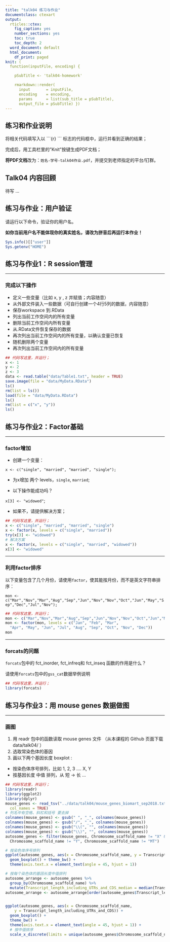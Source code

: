 ```yaml
---
title: "talk04 练习与作业"
documentclass: ctexart
output:
  rticles::ctex:
    fig_caption: yes
    number_sections: yes
    toc: true
    toc_depth: 2
  word_document: default
  html_document:
    df_print: paged
knit: (
  function(inputFile, encoding) { 

    pSubTitle <- 'talk04-homework'

    rmarkdown::render( 
      input       = inputFile, 
      encoding    = encoding, 
      params      = list(sub_title = pSubTitle),      
      output_file = pSubTitle) })
---
```


## 练习和作业说明

将相关代码填写入以 \`\`\`{r} \`\`\` 标志的代码框中，运行并看到正确的结果；

完成后，用工具栏里的"Knit"按键生成PDF文档；

**将PDF文档**改为：`姓名-学号-talk04作业.pdf`，并提交到老师指定的平台/钉群。

## Talk04 内容回顾

待写 ... 

## 练习与作业：用户验证

请运行以下命令，验证你的用户名。

**如你当前用户名不能体现你的真实姓名，请改为拼音后再运行本作业！**

```r
Sys.info()[["user"]]
Sys.getenv("HOME")
```


## 练习与作业1：R session管理

------------------------------------------------------------------------

###   **完成以下操作**

* 定义一些变量（比如 x, y , z 并赋值；内容随意）
* 从外部文件装入一些数据（可自行创建一个4行5列的数据，内容随意）
* 保存workspace 到.RData
* 列出当前工作空间内的所有变量
* 删除当前工作空间内所有变量
* 从.RData文件恢复保存的数据
* 再次列出当前工作空间内的所有变量，以确认变量已恢复
* 随机删除两个变量
* 再次列出当前工作空间内的所有变量

```r
## 代码写这里，并运行；
x <- 1
y <- 2
z <- 3
data <- read.table("data/Table1.txt", header = TRUE)
save.image(file = "data/MyData.RData")
ls()
rm(list = ls())
load(file = "data/MyData.RData")
ls()
rm(list = c("x", "y"))
ls()
```

## 练习与作业2：Factor基础

------------------------------------------------------------------------

###   **factor增加**

* 创建一个变量：

`x <- c("single", "married", "married", "single");`

* 为x增加 两个 levels，`single`, `married`;

* 以下操作能成功吗？

`x[3] <- "widowed"`;

* 如果不，请提供解决方案；

```r
## 代码写这里，并运行；
x <- c("single", "married", "married", "single")
x <- factor(x, levels = c("single", "married"))
try(x[3] <- "widowed")
# 解决方案
x <- factor(x, levels = c("single", "married", "widowed"))
x[3] <- "widowed"
```

------------------------------------------------------------------------

### **利用factor排序**   

以下变量包含了几个月份，请使用`factor`，使其能按月份，而不是英文字符串排序：

`mon <- c("Mar","Nov","Mar","Aug","Sep","Jun","Nov","Nov","Oct","Jun","May","Sep","Dec","Jul","Nov");`

```r
## 代码写这里，并运行；
mon <- c("Mar","Nov","Mar","Aug","Sep","Jun","Nov","Nov","Oct","Jun","May","Sep","Dec","Jul","Nov")
mon <- factor(mon, levels = c("Jan", "Feb", "Mar",
  "Apr", "May", "Jun", "Jul", "Aug", "Sep", "Oct", "Nov", "Dec"))
mon
```


------------------------------------------------------------------------

### **forcats的问题**   

`forcats`包中的 fct_inorder, fct_infreq和 fct_inseq 函数的作用是什么？

请使用`forcats`包中的`gss_cat`数据举例说明


```r
## 代码写这里，并运行；
library(forcats)

```

## 练习与作业3：用 mouse genes 数据做图

------------------------------------------------------------------------

### **画图**   

1. 用 readr 包中的函数读取 mouse genes 文件 （从本课程的 Github 页面下载 data/talk04/ ）
2. 选取常染色体的基因
3. 画以下两个基因长度 boxplot :
  * 按染色体序号排列，比如 1, 2, 3 .... X, Y
  * 按基因长度 中值 排列，从 短 -> 长 ... 

```r
## 代码写这里，并运行；
library(readr)
library(ggplot2)
library(dplyr)
mouse_genes <- read_tsv("../data/talk04/mouse_genes_biomart_sep2018.txt",
  col_names = TRUE)
# 列名中有空格、斜杠和括号 要去掉
colnames(mouse_genes) <- gsub(" ", "_", colnames(mouse_genes))
colnames(mouse_genes) <- gsub("/", "_", colnames(mouse_genes))
colnames(mouse_genes) <- gsub("\\(", "", colnames(mouse_genes))
colnames(mouse_genes) <- gsub("\\)", "", colnames(mouse_genes))
autosome_genes <- filter(mouse_genes, Chromosome_scaffold_name != "X" &
  Chromosome_scaffold_name != "Y", Chromosome_scaffold_name != "MT")

# 按染色体序号排列
ggplot(autosome_genes, aes(x = Chromosome_scaffold_name, y = Transcript_length_including_UTRs_and_CDS)) +
  geom_boxplot() + theme_bw() +
  theme(axis.text.x = element_text(angle = 45, hjust = 1))

# 按每个染色体的基因长度中值排列
autosome_arrange <- autosome_genes %>%
  group_by(Chromosome_scaffold_name) %>%
  mutate(Transcript_length_including_UTRs_and_CDS_median = median(Transcript_length_including_UTRs_and_CDS))
autosome_arrange <- autosome_arrange[order(autosome_genes$Transcript_length_including_UTRs_and_CDS_median),]


ggplot(autosome_genes, aes(x = Chromosome_scaffold_name,
    y = Transcript_length_including_UTRs_and_CDS)) +
  geom_boxplot() +
  theme_bw() +
  theme(axis.text.x = element_text(angle = 45, hjust = 1)) +
  # 按中值排序
  scale_x_discrete(limits = unique(autosome_genes$Chromosome_scaffold_name))
```

